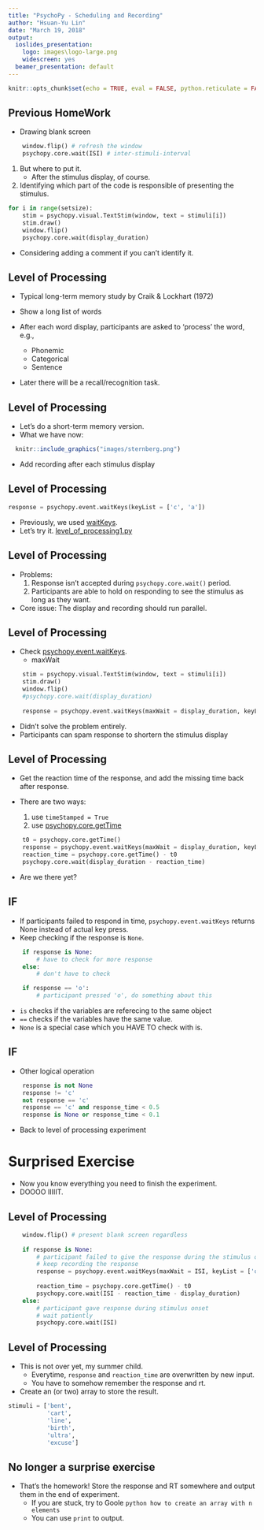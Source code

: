 ```yaml
---
title: "PsychoPy - Scheduling and Recording"
author: "Hsuan-Yu Lin"
date: "March 19, 2018"
output:
  ioslides_presentation:
    logo: images\logo-large.png
    widescreen: yes
  beamer_presentation: default
---
```


```r
knitr::opts_chunk$set(echo = TRUE, eval = FALSE, python.reticulate = FALSE)
```

## Previous HomeWork

- Drawing blank screen
```python
    window.flip() # refresh the window
    psychopy.core.wait(ISI) # inter-stimuli-interval
```
1. But where to put it.
    + After the stimulus display, of course.
    

2. Identifying which part of the code is responsible of presenting the stimulus.

```python
for i in range(setsize):
    stim = psychopy.visual.TextStim(window, text = stimuli[i])
    stim.draw()
    window.flip()
    psychopy.core.wait(display_duration)
```

- Considering adding a comment if you can't identify it.

## Level of Processing

- Typical long-term memory study by Craik & Lockhart (1972)


- Show a long list of words
- After each word display, participants are asked to 'process' the word, e.g., 
    + Phonemic
    + Categorical
    + Sentence
- Later there will be a recall/recognition task.

## Level of Processing

- Let's do a short-term memory version.
- What we have now:

```r
  knitr::include_graphics("images/sternberg.png")
```

- Add recording after each stimulus display

## Level of Processing

```python
response = psychopy.event.waitKeys(keyList = ['c', 'a'])
```

- Previously, we used [waitKeys](http://www.psychopy.org/api/event.html#psychopy.event.waitKeys).
- Let's try it. [level_of_processing1.py](https://github.com/hy-lin/PsychoPy2018/blob/master/Codes/Week5_SchedulingNRecording/level_of_processing1.py)

## Level of Processing

- Problems:
    1. Response isn't accepted during `psychopy.core.wait()` period.
    2. Participants are able to hold on responding to see the stimulus as long as they want.

- Core issue: The display and recording should run parallel. 

## Level of Processing

- Check [psychopy.event.waitKeys](http://www.psychopy.org/api/event.html#psychopy.event.waitKeys).
    + maxWait

```python
    stim = psychopy.visual.TextStim(window, text = stimuli[i])
    stim.draw()
    window.flip()
    #psychopy.core.wait(display_duration)
    
    response = psychopy.event.waitKeys(maxWait = display_duration, keyList = ['c', 'a'])
```

- Didn't solve the problem entirely.
- Participants can spam response to shortern the stimulus display

## Level of Processing

- Get the reaction time of the response, and add the missing time back after response.

- There are two ways:
    1. use `timeStamped = True`
    2. use [psychopy.core.getTime](http://www.psychopy.org/api/core.html#psychopy.core.getTime)
    
```python
    t0 = psychopy.core.getTime()
    response = psychopy.event.waitKeys(maxWait = display_duration, keyList = ['c', 'a'])
    reaction_time = psychopy.core.getTime() - t0
    psychopy.core.wait(display_duration - reaction_time)
```

- Are we there yet?

## IF

- If participants failed to respond in time, `psychopy.event.waitKeys` returns None instead of actual key press.
- Keep checking if the response is `None`.

```python
    if response is None:
        # have to check for more response
    else:
        # don't have to check
```

```python
    if response == 'o':
        # participant pressed 'o', do something about this
```

- `is` checks if the variables are referecing to the same object
- `==` checks if the variables have the same value.
- `None` is a special case which you HAVE TO check with is.

## IF

- Other logical operation

```python
    response is not None
    response != 'c'
    not response == 'c'
    response == 'c' and response_time < 0.5
    response is None or response_time < 0.1
```

- Back to level of processing experiment

# Surprised Exercise

- Now you know everything you need to finish the experiment.
- DOOOO IIIIIT.

## Level of Processing

```python
    window.flip() # present blank screen regardless
    
    if response is None:
        # participant failed to give the response during the stimulus onset
        # keep recording the response
        response = psychopy.event.waitKeys(maxWait = ISI, keyList = ['o', 'n'])
        
        reaction_time = psychopy.core.getTime() - t0
        psychopy.core.wait(ISI - reaction_time - display_duration)
    else:
        # participant gave response during stimulus onset
        # wait patiently
        psychopy.core.wait(ISI)
```

## Level of Processing

- This is not over yet, my summer child.
    + Everytime, `response` and `reaction_time` are overwritten by new input.
    + You have to somehow remember the response and rt.

- Create an (or two) array to store the result.

```python
stimuli = ['bent',
           'cart',
           'line',
           'birth',
           'ultra',
           'excuse']
```
    
## No longer a surprise exercise

- That's the homework! Store the response and RT somewhere and output them in the end of experiment.
    + If you are stuck, try to Goole `python how to create an array with n elements`
    + You can use `print` to output.